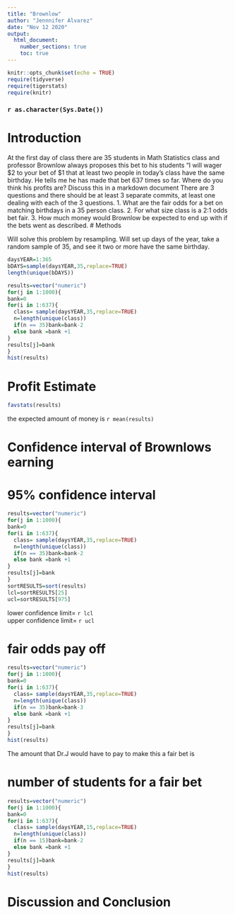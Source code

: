 ```yaml
---
title: "Brownlow"
author: "Jennnifer Alvarez"
date: "Nov 12 2020"
output: 
  html_document:
    number_sections: true
    toc: true
---
```


```r
knitr::opts_chunk$set(echo = TRUE)
require(tidyverse)
require(tigerstats)
require(knitr)
```
### `r as.character(Sys.Date())`



<!-- We recommend you use git branches -- create a separate branch for each major section i.e. Introduction, Methods, Results, Inferential Results, and Discussion and Conclusions - leave the YAML block untouched until the final merge where you put in your own name !-->

# Introduction

<!--In this section you explain what you are trying to show.  Where did the data come from?  What is the research or other question you are trying to answer?!-->

 At the first day of class there are 35 students in Math Statistics class and professor Brownlow always proposes this bet to his students "I will wager $2 to your bet of $1 that at least two people in today's class have  the same birthday.  He tells me he has made that bet 637 times so far. Where do you think his profits are? Discuss this in a markdown document
There are 3 questions and there should be at least 3 separate commits, at least one dealing with each of the 3 questions.
1. What are the fair odds for a bet on matching birthdays in a 35 person class.
2. For what size class is a 2:1 odds bet fair.
3. How much money would Brownlow be expected to end up with if the bets went as described.
# Methods

<!--Decide on your methods:  In this section explain the approach you will take to attack the issue --- how will you decide on a likely estimate of professor Brownlow's earnings or losses after 637 bets. Also explain how you construct a 95% confidence interval about your estimate of his winnings !-->
Will solve this problem by resampling.  Will set up days of the year, take a random sample of 35, and see it two or more have the same birthday.

```r
daysYEAR=1:365
bDAYS=sample(daysYEAR,35,replace=TRUE)
length(unique(bDAYS))
```
```r
results=vector("numeric")
for(j in 1:1000){
bank=0
for(i in 1:637){
  class= sample(daysYEAR,35,replace=TRUE)
  n=length(unique(class))
  if(n == 35)bank=bank-2
  else bank =bank +1
}
results[j]=bank
}
hist(results)
```


# Profit Estimate

```r
favstats(results)
```
the expected amount of money is `r mean(results)`

<!--Explain and display the results of your method of coming up with the estimate of professor Brownlows betting profits!-->

# Confidence interval of Brownlows earning  
# 95% confidence interval

```r
results=vector("numeric")
for(j in 1:1000){
bank=0
for(i in 1:637){
  class= sample(daysYEAR,35,replace=TRUE)
  n=length(unique(class))
  if(n == 35)bank=bank-2
  else bank =bank +1
}
results[j]=bank
}
sortRESULTS=sort(results)
lcl=sortRESULTS[25]
ucl=sortRESULTS[975]

```
lower confidence limit= `r lcl`  
upper confidence limit= `r ucl`  

# fair odds pay off
```r
results=vector("numeric")
for(j in 1:1000){
bank=0
for(i in 1:637){
  class= sample(daysYEAR,35,replace=TRUE)
  n=length(unique(class))
  if(n == 35)bank=bank-3
  else bank =bank +1
}
results[j]=bank
}
hist(results)
```
The amount that Dr.J would have to pay to make this a fair bet is 

# number of students for a fair bet

  
```r
results=vector("numeric")
for(j in 1:1000){
bank=0
for(i in 1:637){
  class= sample(daysYEAR,15,replace=TRUE)
  n=length(unique(class))
  if(n == 15)bank=bank-2
  else bank =bank +1
}
results[j]=bank
}
hist(results)
```

<!--Explain and display your method of coming up with a 95% confidence interval of  professor Brownlows winnings (or losings)-->


# Discussion and Conclusion

<!--Discussion and conclusion here.  If professor Brownlow is consistantly making or losing money how could he change his payout so that his profits center on zero?  Also discuss what size his class should be in order to have his current scheme balance at zero profit.!-->

